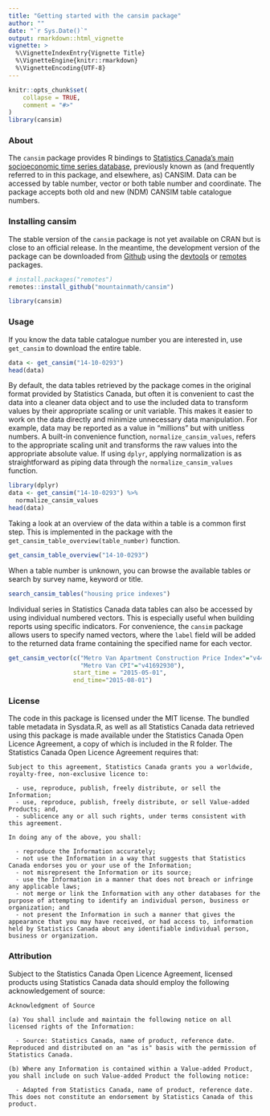 ```yaml
---
title: "Getting started with the cansim package"
author: ""
date: "`r Sys.Date()`"
output: rmarkdown::html_vignette
vignette: >
  %\VignetteIndexEntry{Vignette Title}
  %\VignetteEngine{knitr::rmarkdown}
  %\VignetteEncoding{UTF-8}
---
```


```r
knitr::opts_chunk$set(
	collapse = TRUE,
	comment = "#>"
)
library(cansim)
```

### About

The `cansim` package provides R bindings to [Statistics Canada’s main socioeconomic time series database](https://www150.statcan.gc.ca/n1/en/type/data), previously known as (and frequently referred to in this package, and elsewhere, as) CANSIM. Data can be accessed by table number, vector or both table number and coordinate. The package accepts both old and new (NDM) CANSIM table catalogue numbers. 

### Installing cansim

The stable version of the `cansim` package is not yet available on CRAN but is close to an official release. In the meantime, the development version of the package can be downloaded from [Github](https://github.com/mountainMath/cansim) using the [devtools](https://cran.r-project.org/package=devtools) or [remotes](https://cran.r-project.org/package=remotes) packages.
```r
# install.packages("remotes")
remotes::install_github("mountainmath/cansim")

library(cansim)
```

### Usage

If you know the data table catalogue number you are interested in, use `get_cansim` to download the entire table.
```r
data <- get_cansim("14-10-0293")
head(data)
```
By default, the data tables retrieved by the package comes in the original format provided by Statistics Canada, but often it is convenient to cast the data into a cleaner data object and to use the included data to transform values by their appropriate scaling or unit variable. This makes it easier to work on the data directly and minimize unnecessary data manipulation. For example, data may be reported as a value in "millions" but with unitless numbers. A built-in convenience function, `normalize_cansim_values`, refers to the appropriate scaling unit and transforms the raw values into the appropriate absolute value. If using `dplyr`, applying normalization is as straightforward as piping data through the `normalize_cansim_values` function.
```r
library(dplyr)
data <- get_cansim("14-10-0293") %>% 
  normalize_cansim_values
head(data)
```
Taking a look at an overview of the data within a table is a common first step. This is implemented in the package with the `get_cansim_table_overview(table_number)` function. 
```r
get_cansim_table_overview("14-10-0293")
```
When a table number is unknown, you can browse the available tables or search by survey name, keyword or title.
```r
search_cansim_tables("housing price indexes")
```
Individual series in Statistics Canada data tables can also be accessed by using individual numbered vectors. This is especially useful when building reports using specific indicators. For convenience, the `cansim` package allows users to specify named vectors, where the `label` field will be added to the returned data frame containing the specified name for each vector.
```r
get_cansim_vector(c("Metro Van Apartment Construction Price Index"="v44176267",
                    "Metro Van CPI"="v41692930"),
                  start_time = "2015-05-01",
                  end_time="2015-08-01")
```

### License

The code in this package is licensed under the MIT license. The bundled table metadata in Sysdata.R, as well as all Statistics Canada data retrieved using this package is made available under the Statistics Canada Open Licence Agreement, a copy of which is included in the R folder. The Statistics Canada Open Licence Agreement requires that: 

```
Subject to this agreement, Statistics Canada grants you a worldwide, royalty-free, non-exclusive licence to:
 
  - use, reproduce, publish, freely distribute, or sell the Information;
  - use, reproduce, publish, freely distribute, or sell Value-added Products; and,
  - sublicence any or all such rights, under terms consistent with this agreement.

In doing any of the above, you shall:
 
  - reproduce the Information accurately;
  - not use the Information in a way that suggests that Statistics Canada endorses you or your use of the Information;
  - not misrepresent the Information or its source;
  - use the Information in a manner that does not breach or infringe any applicable laws;
  - not merge or link the Information with any other databases for the purpose of attempting to identify an individual person, business or organization; and
  - not present the Information in such a manner that gives the appearance that you may have received, or had access to, information held by Statistics Canada about any identifiable individual person, business or organization.
```

### Attribution

Subject to the Statistics Canada Open Licence Agreement, licensed products using Statistics Canada data should employ the following acknowledgement of source:

```
Acknowledgment of Source

(a) You shall include and maintain the following notice on all licensed rights of the Information:

  - Source: Statistics Canada, name of product, reference date. Reproduced and distributed on an "as is" basis with the permission of Statistics Canada.
 
(b) Where any Information is contained within a Value-added Product, you shall include on such Value-added Product the following notice:

  - Adapted from Statistics Canada, name of product, reference date. This does not constitute an endorsement by Statistics Canada of this product.
```


